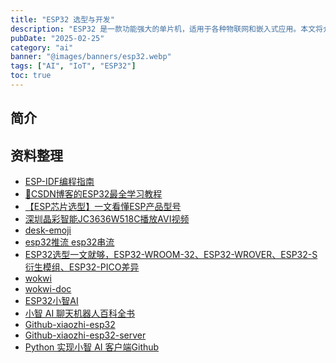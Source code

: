 ```yaml
---
title: "ESP32 选型与开发"
description: "ESP32 是一款功能强大的单片机，适用于各种物联网和嵌入式应用。本文将介绍 ESP32 的选型、开发环境搭建以及一些实用的开发技巧。"
pubDate: "2025-02-25"
category: "ai"
banner: "@images/banners/esp32.webp"
tags: ["AI", "IoT", "ESP32"]
toc: true
---
```


## 简介

## 资料整理

- [ESP-IDF编程指南](https://docs.espressif.com/projects/esp-idf/zh_CN/latest/esp32/get-started/index.html)
- [🎉CSDN博客的ESP32最全学习教程](https://blog.csdn.net/XiaoXiaoPengBo/article/details/123952643)
- [【ESP芯片选型】一文看懂ESP产品型号](https://arduino.me/a/3002)
- [深圳晶彩智能JC3636W518C播放AVI视频](https://arduino.me/a/3009)
- [desk-emoji](https://github.com/ideamark/desk-emoji)
- [esp32推流 esp32串流](https://blog.51cto.com/u_16213689/10916407)
- [ESP32选型一文就够，ESP32-WROOM-32、ESP32-WROVER、ESP32-S衍生模组、ESP32-PICO差异](https://www.bilibili.com/opus/634390867556171778)
- [wokwi](https://wokwi.com/)
- [wokwi-doc](https://docs.wokwi.com/zh-CN/)
- [ESP32小智AI](https://www.wdmomo.fun:81/doc/index.html?file=001_%E8%AE%BE%E8%AE%A1%E9%A1%B9%E7%9B%AE/011_ESP32%E5%B0%8F%E6%99%BAAI)
- [小智 AI 聊天机器人百科全书](https://ccnphfhqs21z.feishu.cn/wiki/F5krwD16viZoF0kKkvDcrZNYnhb)
- [Github-xiaozhi-esp32](https://github.com/78/xiaozhi-esp32)
- [Github-xiaozhi-esp32-server](https://github.com/xinnan-tech/xiaozhi-esp32-server)
- [Python 实现小智 AI 客户端](https://www.bilibili.com/video/BV1frP9eEExZ/?share_source=copy_web&vd_source=2ce98b15a45f2da0d6f08730a40f7ae1)[Github](https://github.com/zhh827/py-xiaozhi)

